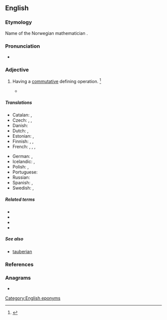 {{also|Abelian}}
==English==
{{wikipedia|abelian|lang=en}}

===Etymology===
Name of the Norwegian mathematician {{w|Niels Henrik Abel|Abel}} {{suffix|en||-ian}}.

===Pronunciation===
* {{a|US}} {{IPA|en|/əˈbi.li.ən/|/əˈbil.jən/}}

===Adjective===
{{en-adj|-}}

# {{lb|en|mathematics}} Having a [[commutative]] defining operation. {{defdate|Mid 19<sup>th</sup> century.}}<ref>{{R:SOED5|page=3}}</ref>
#* {{quote-book|en|year=1996|author=Barry Simon|title=Representations of Finite and Compact Groups|page=50|passage=The interesting aspect here is that U<sub>3</sub> is [[irreducible]], even though all [[irrep]]s over the [[complex]]es are one-dimensional because ℤ<sub>4</sub> is [[abelian]].}}

=====Translations=====
{{trans-top|math: of a group}}
* Catalan: {{t+|ca|abelià}}, {{t|ca|commutatiu}}
* Czech: {{t|cs|Abelova|f}}, {{t|cs|abelovská|f}}, {{t|cs|komutativní}}
* Danish: {{t|da|abelsk}}
* Dutch: {{t+|nl|abels}}, {{t+|nl|commutatief}}
* Estonian: {{t+|et|Abeli}}, {{t|et|kommutatiivne}}
* Finnish: {{t|fi|abelinen}}, {{t+|fi|kommutatiivinen}}, {{t|fi|Abelin}} {{qualifier|as in [[Abelin ryhmä]]}}
* French: {{t+|fr|abélien|m}}, {{t+|fr|abélienne|f}}, {{t+|fr|commutatif|m}}, {{t+|fr|commutative|f}}
{{trans-mid}}
* German: {{t|de|abelsch}}, {{t+|de|kommutativ}}
* Icelandic: {{t|is|Abel-|m}}, {{t|is|abelskur|m}}
* Polish: {{t|pl|abelowa|f}}, {{t|pl|przemienna|f}}
* Portuguese: {{t|pt|abeliano}}
* Russian: {{t+|ru|а́белев}}
* Spanish: {{t|es|abeliano}}, {{t|es|conmutativo}}
* Swedish: {{t+|sv|abelsk}}, {{t+|sv|kommutativ}}
{{trans-bottom}}

=====Related terms=====
* {{l|en|abelian algebra}}
* {{l|en|abelian group}}
* {{l|en|abelian operation}}
* {{l|en|abelian ring}}

=====See also=====
* [[tauberian]]

===References===
<references/>

===Anagrams===
* {{anagrams|en|a=aabeiln|Liébana}}

[[Category:English eponyms]]